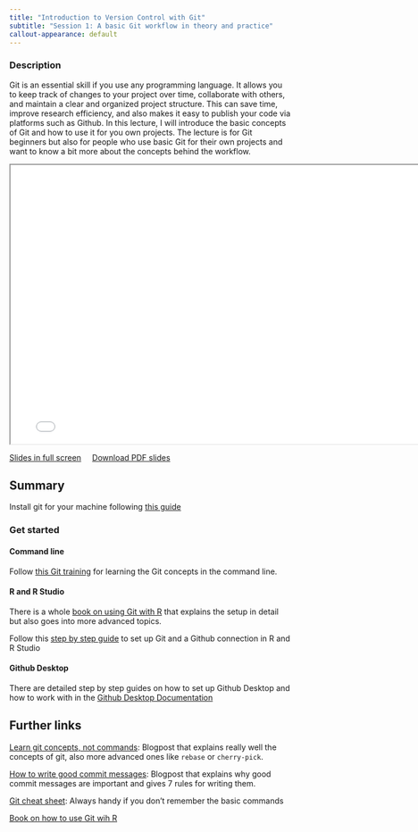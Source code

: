 ```yaml
---
title: "Introduction to Version Control with Git"
subtitle: "Session 1: A basic Git workflow in theory and practice"
callout-appearance: default
---
```


### Description

Git is an essential skill if you use any programming language. It allows you to keep track of changes to your project over time, collaborate with others, and maintain a clear and organized project structure. This can save time, improve research efficiency, and also makes it easy to publish your code via platforms such as Github. In this lecture, I will introduce the basic concepts of Git and how to use it for you own projects.
The lecture is for Git beginners but also for people who use basic Git for their own projects and want to know a bit more about the concepts behind the workflow.


```{=html}
<iframe class="slide-deck" width="780" height="500" src="../slides/01_intro_git.html"></iframe>
```

[Slides in full screen](../slides/01_intro_git.html){target="_blank"} &nbsp;&nbsp;&nbsp; <a href="../slides/01_intro_git.pdf" download>Download PDF slides</a>

## Summary


Install git for your machine following [this guide](https://www.atlassian.com/de/git/tutorials/install-git)

### Get started

#### Command line

Follow [this Git training](https://github.com/UnseenWizzard/git_training) for learning the Git
concepts in the command line. 

#### R and R Studio

There is a whole [book on using Git with R](https://happygitwithr.com/) that 
explains the setup in detail but also goes into more advanced topics.

Follow this [step by step guide](https://rfortherestofus.com/2021/02/how-to-use-git-github-with-r/)
to set up Git and a Github connection in R and R Studio

#### Github Desktop

There are detailed step by step guides on how to set up Github Desktop and how to
work with in the [Github Desktop Documentation](https://docs.github.com/en/desktop/installing-and-configuring-github-desktop/overview/creating-your-first-repository-using-github-desktop)

## Further links

[Learn git concepts, not commands](https://dev.to/unseenwizzard/learn-git-concepts-not-commands-4gjc): Blogpost that explains really well the concepts of git, also more advanced ones like `rebase` or `cherry-pick`.

[How to write good commit messages](https://cbea.ms/git-commit/): Blogpost that explains why good commit messages are important and gives 7 rules for writing them.

[Git cheat sheet](https://education.github.com/git-cheat-sheet-education.pdf): Always handy if you don't remember the basic commands

[Book on how to use Git wih R](https://happygitwithr.com/)